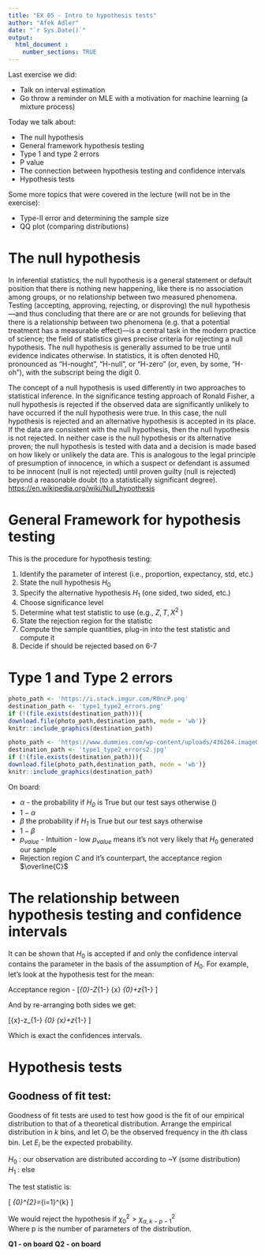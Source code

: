 ```yaml
---
title: "EX 05 - Intro to hypothesis tests"
author: "Afek Adler"
date: "`r Sys.Date()`"
output:
  html_document :  
    number_sections: TRUE
---
```


Last exercise we did:

  * Talk on interval estimation
  * Go throw a reminder on MLE with a motivation for machine learning (a mixture process)

Today we  talk  about:

  * The null hypothesis 
  * General framework hypothesis testing
  * Type 1 and type 2 errors
  * P value
  * The connection between hypothesis testing and confidence intervals
  * Hypothesis tests

Some more topics that were covered in the lecture (will not be in the exercise):

  * Type-II error and determining the sample size
  * QQ plot (comparing distributions)
  
  
# The null hypothesis 
In inferential statistics, the null hypothesis is a general statement or default position that there is nothing new happening, like there is no association among groups, or no relationship between two measured phenomena. Testing (accepting, approving, rejecting, or disproving) the null hypothesis—and thus concluding that there are or are not grounds for believing that there is a relationship between two phenomena (e.g. that a potential treatment has a measurable effect)—is a central task in the modern practice of science; the field of statistics gives precise criteria for rejecting a null hypothesis.
The null hypothesis is generally assumed to be true until evidence indicates otherwise.
In statistics, it is often denoted H0, pronounced as "H-nought", "H-null", or "H-zero" (or, even, by some, "H-oh"), with the subscript being the digit 0.

The concept of a null hypothesis is used differently in two approaches to statistical inference. In the significance testing approach of Ronald Fisher, a null hypothesis is rejected if the observed data are significantly unlikely to have occurred if the null hypothesis were true. In this case, the null hypothesis is rejected and an alternative hypothesis is accepted in its place. If the data are consistent with the null hypothesis, then the null hypothesis is not rejected. In neither case is the null hypothesis or its alternative proven; the null hypothesis is tested with data and a decision is made based on how likely or unlikely the data are. This is analogous to the legal principle of presumption of innocence, in which a suspect or defendant is assumed to be innocent (null is not rejected) until proven guilty (null is rejected) beyond a reasonable doubt (to a statistically significant degree). [https://en.wikipedia.org/wiki/Null_hypothesis](wiki)

# General Framework for hypothesis testing

This is the procedure for hypothesis testing:

  1. Identify the parameter of interest (i.e., proportion, expectancy, std, etc.)
  2. State the null hypothesis $H_0$
  3. Specify the alternative hypothesis  $H_1$ (one sided, two sided, etc.)
  4. Choose significance level
  5. Determine what test statistic to use (e.g., $Z, T ,X^2$ )
  6. State the rejection region for the statistic
  7. Compute the sample quantities, plug-in into the test statistic and compute it
  8. Decide if should be rejected based on 6-7

# Type 1 and Type 2 errors

  ```r
photo_path <- 'https://i.stack.imgur.com/R0ncP.png'
destination_path <- 'type1_type2_errors.png'
if (!(file.exists(destination_path))){
download.file(photo_path,destination_path, mode = 'wb')}
knitr::include_graphics(destination_path)
```
  ```r
photo_path <- 'https://www.dummies.com/wp-content/uploads/436264.image0.jpg'
destination_path <- 'type1_type2_errors2.jpg'
if (!(file.exists(destination_path))){
download.file(photo_path,destination_path, mode = 'wb')}
knitr::include_graphics(destination_path)

```

On board:

* $\alpha$ - the probability if *$H_0$* is True but our test says otherwise ()
* $1 - \alpha$
* $\beta$ the probability if *$H_1$* is True but our test says otherwise 
* $1- \beta$
* $p_{value}$ - Intuition - low $p_{value}$ means it's not very likely that $H_0$ generated our sample
* Rejection region $C$ and it's counterpart, the acceptance region $\overline{C}$


# The relationship between hypothesis testing and confidence intervals
It can be shown that $H_0$ is accepted if and only the confidence interval contains the parameter in the basis of the assumption of $H_0$.
For example, let's look at the hypothesis test for the mean:

Acceptance region - 
\[\mu_{0}-Z_{1-\frac{\alpha}{2}} \frac{\sigma}{\sqrt{n}} \leq \bar{x} \leq \mu_{0}+z_{1-\frac{\alpha}{2}} \frac{\sigma}{\sqrt{n}}\]

And by re-arranging both sides we get:

\[\bar{x}-z_{1-\frac{\alpha}{2}} \frac{\sigma}{\sqrt{n}} \leq \mu_{0} \leq \bar{x}+z_{1-\frac{\alpha}{2}} \frac{\sigma}{\sqrt{n}}\]

Which is exact the confidences intervals.

# Hypothesis tests

## Goodness of fit test:
Goodness of fit tests are used to test how good is the fit of our empirical distribution to that of a theoretical
distribution.
Arrange the empirical distribution in $k$ bins, and let  $O_i$  be the observed frequency in the  $i$th class bin. Let $E_i$
be the expected probability. 

$H_0$ : our observation are distributed according to ~Y (some distribution)\
$H_1$ : else

The test statistic is:

\[ \chi_{0}^{2}=\sum_{i=1}^{k} \frac{\left(O_{i}-E_{i}\right)^{2}}{E_{i}} \]

We would reject the hypothesis if $\chi_{0}^{2}>\chi_{\alpha, k-p-1}^{2}$ \
Where p is the number of parameters of the distribution.

**Q1 - on board**
**Q2 - on board**





